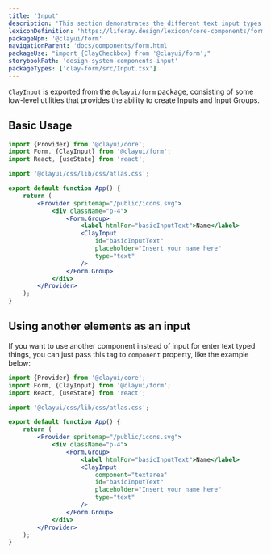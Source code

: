 ```yaml
---
title: 'Input'
description: 'This section demonstrates the different text input types.'
lexiconDefinition: 'https://liferay.design/lexicon/core-components/forms/text-input/'
packageNpm: '@clayui/form'
navigationParent: 'docs/components/form.html'
packageUse: "import {ClayCheckbox} from '@clayui/form';"
storybookPath: 'design-system-components-input'
packageTypes: ['clay-form/src/Input.tsx']
---
```


`ClayInput` is exported from the `@clayui/form` package, consisting of some low-level utilities that provides the ability to create Inputs and Input Groups.

## Basic Usage

```jsx preview
import {Provider} from '@clayui/core';
import Form, {ClayInput} from '@clayui/form';
import React, {useState} from 'react';

import '@clayui/css/lib/css/atlas.css';

export default function App() {
	return (
		<Provider spritemap="/public/icons.svg">
			<div className="p-4">
				<Form.Group>
					<label htmlFor="basicInputText">Name</label>
					<ClayInput
						id="basicInputText"
						placeholder="Insert your name here"
						type="text"
					/>
				</Form.Group>
			</div>
		</Provider>
	);
}
```

## Using another elements as an input

If you want to use another component instead of input for enter text typed things, you can just pass this tag to `component` property, like the example below:

```jsx preview
import {Provider} from '@clayui/core';
import Form, {ClayInput} from '@clayui/form';
import React, {useState} from 'react';

import '@clayui/css/lib/css/atlas.css';

export default function App() {
	return (
		<Provider spritemap="/public/icons.svg">
			<div className="p-4">
				<Form.Group>
					<label htmlFor="basicInputText">Name</label>
					<ClayInput
						component="textarea"
						id="basicInputText"
						placeholder="Insert your name here"
						type="text"
					/>
				</Form.Group>
			</div>
		</Provider>
	);
}
```
